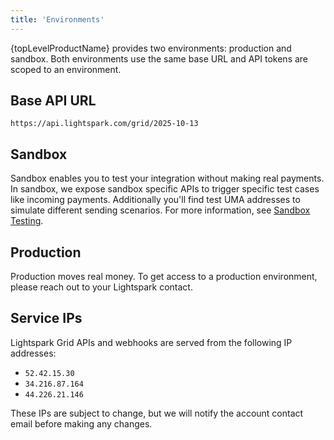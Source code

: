 ```yaml
---
title: 'Environments'
---
```


{topLevelProductName} provides two environments: production and sandbox.  Both environments use the same base URL and API tokens are scoped to an environment.

## Base API URL
 `https://api.lightspark.com/grid/2025-10-13`

## Sandbox
Sandbox enables you to test your integration without making real payments.  In sandbox, we expose sandbox specific APIs to trigger specific test cases like incoming payments.  Additionally you'll find test UMA addresses to simulate different sending scenarios.  For more information, see [Sandbox Testing](../remittances/developer-guides/sandbox-testing).

## Production
Production moves real money.  To get access to a production environment, please reach out to your Lightspark contact.

## Service IPs

Lightspark Grid APIs and webhooks are served from the following IP addresses:

- `52.42.15.30`
- `34.216.87.164`
- `44.226.21.146`

<Warning>These IPs are subject to change, but we will notify the account contact email before making any changes.</Warning>